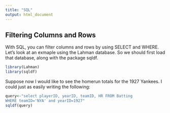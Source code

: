 ```yaml
---
title: "SQL"
output: html_document
---
```


## Filtering Columns and Rows

With SQL, you can filter columns and rows by using SELECT and WHERE. Let's look at an exmaple using the Lahman database. So we should first load that database, along with the package sqldf.

```r
library(Lahman)
library(sqldf)
```

Suppose now I would like to see the homerun totals for the 1927 Yankees. I could just as easily writing the following: 
```r
query<-"select playerID, yearID, teamID, HR FROM Batting
WHERE teamID='NYA' and yearID=1927"
sqldf(query)
```
